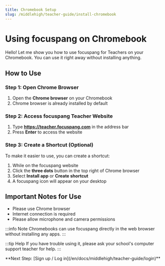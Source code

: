 ```yaml
---
title: Chromebook Setup
slug: /middlehigh/teacher-guide/install-chromebook
---
```


# Using focuspang on Chromebook

Hello!
Let me show you how to use focuspang for Teachers on your Chromebook. You can use it right away without installing anything.

## How to Use

### Step 1: Open Chrome Browser

1. Open the **Chrome browser** on your Chromebook
2. Chrome browser is already installed by default

### Step 2: Access focuspang Teacher Website

1. Type **https://teacher.focuspang.com** in the address bar
2. Press **Enter** to access the website

### Step 3: Create a Shortcut (Optional)

To make it easier to use, you can create a shortcut:

1. While on the focuspang website
2. Click the **three dots** button in the top right of Chrome browser
3. Select **Install app** or **Create shortcut**
4. A focuspang icon will appear on your desktop

## Important Notes for Use

- Please use Chrome browser
- Internet connection is required
- Please allow microphone and camera permissions

:::info Note
Chromebooks can use focuspang directly in the web browser without installing any apps.
:::

:::tip Help
If you have trouble using it, please ask your school's computer support teacher for help.
:::

<div class="link-center">
  **Next Step: [Sign up / Log in](/en/docs/middlehigh/teacher-guide/login)**
</div>
